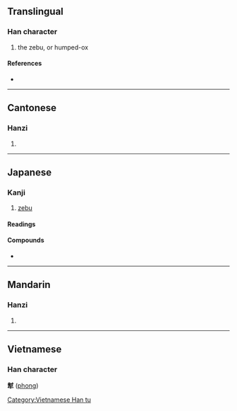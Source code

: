 {{character info/new}}
==Translingual==

===Han character===
{{Han char|rn=93|rad=牛|as=09|sn=13|four=44500|canj=GIHQ|ids=⿱封牛}}

# the zebu, or humped-ox

====References====
* {{Han ref|kx=0702.270|dkj=20086|dj=1115.300|hdz=31815.050|uh=728E|ud=29326|bh=DEA9|bd=57001}}

----

==Cantonese==

===Hanzi===
{{yue-hanzi|jyut=|y=fung1}}

# {{defn|lang=yue|sort=牛09}}

----

==Japanese==

===Kanji===
{{ja-kanji|rs=牛09}}

# [[zebu]]

====Readings====
{{ja-readings|goon=[[ふう]] (fū)|kanon=[[ほう]] (hō)}}

====Compounds====
* {{ja-r|犎牛|ほうぎゅう|[[zebu]]}}

----

==Mandarin==

===Hanzi===
{{cmn-hanzi|pin=[[fēng]] ([[feng1]]), [[máo]] ([[mao2]])|wg=feng<sup>1</sup>, mao<sup>2</sup>}}
# {{defn|lang=cmn|sort=牛09}}

----

==Vietnamese==

===Han character===
'''犎''' ([[phong]])

[[Category:Vietnamese Han tu]]